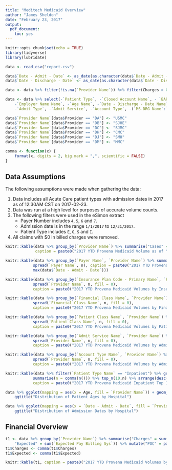 ```yaml
---
title: "Meditech Medicaid Overview"
author: "James Sheldon"
date: "February 23, 2017"
output: 
  pdf_document:
    toc: yes
---
```


```r
knitr::opts_chunk$set(echo = TRUE)
library(tidyverse)
library(lubridate)
```

```r
data <- read_csv("report.csv")

data$`Date - Admit - Date` <- as_date(as.character(data$`Date - Admit - Date`), format = "%m/%d/%Y")
data$`Date - Discharge - Date` <- as_date(as.character(data$`Date - Discharge - Date`), format = "%m/%d/%Y")

data <- data %>% filter(!is.na(`Provider Name`)) %>% filter(Charges > 0)

data <- data %>% select(-`Patient Type`, -`Closed Account Name`, - `BAR Status Name`, -`Patient ID Name`, 
    -`Employer Name Name`, -`Age Name`, -`Date - Discharge - Date Name`, -`Date - Admit - Date Name`, 
    -`Admit Type`, -`Admit Service`, -`Account Type`, -(`MS-DRG Name`:`Insurance Group Name COB 1 Name`))

data$`Provider Name`[data$Provider == "DA"] <- "USMC"
data$`Provider Name`[data$Provider == "DB"] <- "SJHE"
data$`Provider Name`[data$Provider == "DC"] <- "SJMC"
data$`Provider Name`[data$Provider == "DH"] <- "CMC"
data$`Provider Name`[data$Provider == "DJ"] <- "SMH"
data$`Provider Name`[data$Provider == "DM"] <- "MMC"

comma <- function(x) {
    format(x, digits = 2, big.mark = ",", scientific = FALSE)
}

```

## Data Assumptions

The following assumptions were made when gathering the data:

1. Data includes all Acute Care patient types with admission dates in 2017 as of 12:30AM CST on 2017-02-23. 
2. Data was run at a high level for purposes of accurate volume counts.
3. The following filters were used in the eSimon extract
    - Payer Number includes `4`, `5`, `6` and `7`.
    - Admission date is in the range `1/1/2017` to `12/31/2017`.
    - Patient Type includes `E`, `O`, `S` and `I`.
4. All claims with $0 in billed charges were removed.

```r
knitr::kable(data %>% group_by(`Provider Name`) %>% summarise("Cases" = comma(n())), 
             caption = paste0("2017 YTD Provena Medicaid Volume as of ", max(data$`Date - Admit - Date`)))

knitr::kable(data %>% group_by(`Payer Name`, `Provider Name`) %>% summarise(n = comma(n())) %>% 
            spread(`Payer Name`, n), caption = paste0("2017 YTD Provena Medicaid Volumes by Provider as of ", 
            max(data$`Date - Admit - Date`)))

knitr::kable(data %>% group_by(`Insurance Plan Code - Primary Name`, `Provider Name`) %>% summarise(n = comma(n())) %>% 
            spread(`Provider Name`, n, fill = 0), 
            caption = paste0("2017 YTD Provena Medicaid Volumes by Insurance Code as of ", max(data$`Date - Admit - Date`)))

knitr::kable(data %>% group_by(`Financial Class Name`, `Provider Name`) %>% summarise(n = comma(n())) %>% 
            spread(`Financial Class Name`, n, fill = 0), 
            caption = paste0("2017 YTD Provena Medicaid Volumes by Financial Class as of ", max(data$`Date - Admit - Date`)))

knitr::kable(data %>% group_by(`Patient Class Name`, `Provider Name`) %>% summarise(n = comma(n())) %>% 
            spread(`Patient Class Name`, n, fill = 0), 
            caption = paste0("2017 YTD Provena Medicaid Volumes by Patient Class as of ", max(data$`Date - Admit - Date`)))

knitr::kable(data %>% group_by(`Admit Service Name`, `Provider Name`) %>% summarise(n = comma(n())) %>% 
            spread(`Provider Name`, n, fill = 0), 
            caption = paste0("2017 YTD Provena Medicaid Volumes by Admit Service as of ", max(data$`Date - Admit - Date`)))

knitr::kable(data %>% group_by(`Account Type Name`, `Provider Name`) %>% summarise(n = comma(n())) %>% 
            spread(`Provider Name`, n, fill = 0), 
            caption = paste0("2017 YTD Provena Medicaid Volumes by Admit Service as of ", max(data$`Date - Admit - Date`)))

knitr::kable(data %>% filter(`Patient Type Name` == "Inpatient") %>% group_by(`MS-DRG`) %>% 
            summarise(n = comma(n())) %>% top_n(10,n) %>% arrange(desc(n)), 
            caption = paste0("2017 YTD Provena Medicaid Inpatient Top 10 DRGs as of ", max(data$`Date - Admit - Date`)))

data %>% ggplot(mapping = aes(x = Age, fill = `Provider Name`)) + geom_histogram(bins = 30) + 
    ggtitle("Distribution of Patient Ages by Hospital")

data %>% ggplot(mapping = aes(x = `Date - Admit - Date`, fill = `Provider Name`)) + geom_histogram(bins = 15) + 
    ggtitle("Distribution of Admission Dates by Hospital")
```

## Financial Overview

```r
t1 <- data %>% group_by(`Provider Name`) %>% summarise("Charges" = sum(Charges), 
    "Expected" = sum(`Expected Pay Billing Sys`)) %>% mutate("POC" = paste0(round(Expected / Charges * 100,2),"%"))
t1$Charges <- comma(t1$Charges)
t1$Expected <- comma(t1$Expected)

knitr::kable(t1, caption = paste0("2017 YTD Provena Medicaid Volumes by Patient Class as of ", max(data$`Date - Admit - Date`)))
```